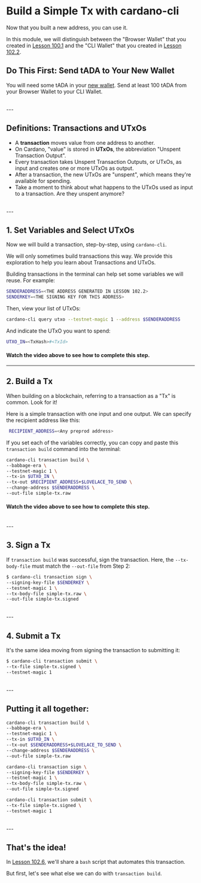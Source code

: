 # Build a Simple Tx with cardano-cli

Now that you built a new address, you can use it.

In this module, we will distinguish between the "Browser Wallet" that you created in [Lesson 100.1](/modules/100/1001) and the "CLI Wallet" that you created in [Lesson 102.2](/modules/102/1022).

## Do This First: Send tADA to Your New Wallet
You will need some tADA in your [new wallet](/modules/102/1022). Send at least 100 tADA from your Browser Wallet to your CLI Wallet.

<br />
---

## Definitions: Transactions and UTxOs
- A **transaction** moves value from one address to another.
- On Cardano, "value" is stored in **UTxOs**, the abbreviation "Unspent Transaction Output".
- Every transaction takes Unspent Transaction Outputs, or UTxOs, as input and creates one or more UTxOs as output.
- After a transaction, the new UTxOs are "unspent", which means they're available for spending.
- Take a moment to think about what happens to the UTxOs used as input to a transaction. Are they unspent anymore?


<br />
---

## 1. Set Variables and Select UTxOs
Now we will build a transaction, step-by-step, using `cardano-cli`.

We will only sometimes build transactions this way. We provide this exploration to help you learn about Transactions and UTxOs.

Building transactions in the terminal can help set some variables we will reuse. For example:
```bash
SENDERADDRESS=<THE ADDRESS GENERATED IN LESSON 102.2>
SENDERKEY=<THE SIGNING KEY FOR THIS ADDRESS>
```

Then, view your list of UTxOs:
```bash
cardano-cli query utxo --testnet-magic 1 --address $SENDERADDRESS
```

And indicate the UTxO you want to spend:
```bash
UTXO_IN=<TxHash>#<TxId>
```

#### Watch the video above to see how to complete this step.


---

## 2. Build a Tx

When building on a blockchain, referring to a transaction as a "Tx" is common. Look for it!

Here is a simple transaction with one input and one output. We can specify the recipient address like this:
```bash
 RECIPIENT_ADDRESS=<Any preprod address>
```

If you set each of the variables correctly, you can copy and paste this `transaction build` command into the terminal:

```bash
cardano-cli transaction build \
--babbage-era \
--testnet-magic 1 \
--tx-in $UTXO_IN \
--tx-out $RECIPIENT_ADDRESS+$LOVELACE_TO_SEND \
--change-address $SENDERADDRESS \
--out-file simple-tx.raw
```

#### Watch the video above to see how to complete this step.

<br />
---

## 3. Sign a Tx

If `transaction build` was successful, sign the transaction. Here, the `--tx-body-file` must match the `--out-file` from Step 2:

```bash
$ cardano-cli transaction sign \
--signing-key-file $SENDERKEY \
--testnet-magic 1 \
--tx-body-file simple-tx.raw \
--out-file simple-tx.signed
```

<br />
---

## 4. Submit a Tx

It's the same idea moving from signing the transaction to submitting it:

```bash
$ cardano-cli transaction submit \
--tx-file simple-tx.signed \
--testnet-magic 1

```

<br />
---

## Putting it all together:
```bash
cardano-cli transaction build \
--babbage-era \
--testnet-magic 1 \
--tx-in $UTXO_IN \
--tx-out $SENDERADDRESS+$LOVELACE_TO_SEND \
--change-address $SENDERADDRESS \
--out-file simple-tx.raw

cardano-cli transaction sign \
--signing-key-file $SENDERKEY \
--testnet-magic 1 \
--tx-body-file simple-tx.raw \
--out-file simple-tx.signed

cardano-cli transaction submit \
--tx-file simple-tx.signed \
--testnet-magic 1
```

<br />
---

## That's the idea!

In [Lesson 102.6](/modules/102/1026), we'll share a `bash` script that automates this transaction.

But first, let's see what else we can do with `transaction build`.




